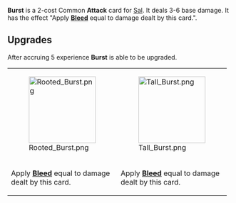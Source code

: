 {{Card
|character = Sal
|rarity = Common
|decktype = Battle
|cardtype = Attack
|keywords = [[Bleed]]
|upgradeable = Yes
|expreq = 5
|upgrade1 = Rooted Burst
|upgrade2 = Tall Burst}}
{{Quote|The claws ripped right through his armor like it wasn't even there.}}

'''Burst''' is a 2-cost Common '''Attack''' card for [[Sal]]. It deals 3-6 base damage. It has the effect "Apply '''[[Bleed]]''' equal to damage dealt by this card.".

==Upgrades==
After accruing 5 experience '''Burst''' is able to be upgraded.
{| class="wikitable" style="text-align:center"
|-
|[[File:Rooted Burst.png|150px]]
|[[File:Tall Burst.png|150px]]
|-
!style="width:155px"|Apply '''[[Bleed]]''' equal to damage dealt by this card.
!style="width:155px"|Apply '''[[Bleed]]''' equal to damage dealt by this card.
|}